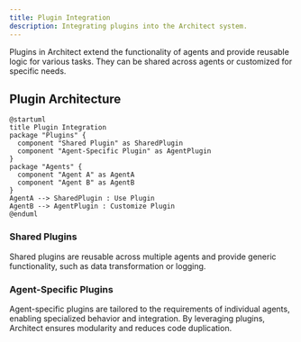 ```yaml
---
title: Plugin Integration
description: Integrating plugins into the Architect system.
---
```


Plugins in Architect extend the functionality of agents and provide reusable logic for various tasks. They can be shared across agents or customized for specific needs.

## Plugin Architecture

```plantuml
@startuml
title Plugin Integration
package "Plugins" {
  component "Shared Plugin" as SharedPlugin
  component "Agent-Specific Plugin" as AgentPlugin
}
package "Agents" {
  component "Agent A" as AgentA
  component "Agent B" as AgentB
}
AgentA --> SharedPlugin : Use Plugin
AgentB --> AgentPlugin : Customize Plugin
@enduml
```

### Shared Plugins

Shared plugins are reusable across multiple agents and provide generic functionality, such as data transformation or logging.

### Agent-Specific Plugins

Agent-specific plugins are tailored to the requirements of individual agents, enabling specialized behavior and integration.
By leveraging plugins, Architect ensures modularity and reduces code duplication.
